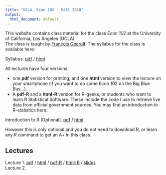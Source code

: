 ```yaml
---
title: "UCLA, Econ 102 - Fall 2018"
output:
  html_document: default
---
```


This website contains class material for the class _Econ 102_ at the University of California, Los Angeles (UCLA).  
The class is taught by [François Geerolf](https://fgeerolf.github.io).
The syllabus for the class is available here:

Syllabus. [pdf](syllabus.pdf) / [html](syllabus.html)

All lectures have four versions: 

* one **pdf** version for printing, and one **html** version to view the lecture on your smartphone (if you want to do some Econ 102 on the Big Blue Bus...).
* A **pdf-R** and a **html-R** version for R-geeks, or students who want to learn R Statistical Software. These include the code I use to retrieve live data from official government sources. You may find an introduction to R-statistics here:

Introduction to R (Optional). [pdf](R-intro.pdf) / [html](R-intro.html)

However this is only optional and you do not need to download R, or learn any R command to get an A+ in this class.

## Lectures

Lecture 1. [pdf](lecture1.pdf) / [html](lecture1.html) / [pdf-R](lecture1-R.pdf) / [html-R](lecture1-R.html) / [slides](lecture1-slides.pdf)  
Lecture 2. 
